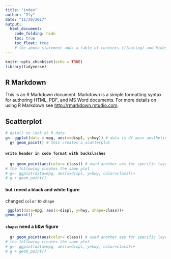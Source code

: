 ```yaml
---
title: "index"
author: "Ily"
date: "11/30/2017"
output:
  html_document:
    code_folding: hide
    toc: true
    toc_float: true
    # the above statement adds a table of contents (floating) and hides codes by default 
---
```


```r
knitr::opts_chunk$set(echo = TRUE)
library(tidyverse)
```

## R Markdown

This is an R Markdown document. Markdown is a simple formatting syntax for authoring HTML, PDF, and MS Word documents. For more details on using R Markdown see <http://rmarkdown.rstudio.com>.

## Scatterplot
```r
# data() to look at R data
g<- ggplot(data = mpg, aes(x=displ, y=hwy)) # data is df aes= aesthetic
  g+ geom_point() # this creates a scatterplot 

```
#### `write header in code format with backslashes ` 

```r
  g+ geom_point(aes(color= class)) # used another aes for specific layer
# the following creates the same plot 
# g<- ggplot(data=mpg, aes(x=displ, y=hwy, color=class))+
# g + geom_point()
```
#### but i need a black and white figure
changed `color` to `shape`
```r
 ggplot(data=mpg, aes(x=displ, y=hwy, shape=class))+
geom_point()
```

#### `shape`: need a b&w figure 

```r
  g+ geom_point(aes(color= class)) # used another aes for specific layer
# the following creates the same plot 
# g<- ggplot(data=mpg, aes(x=displ, y=hwy, color=class))+
# g + geom_point()
```






